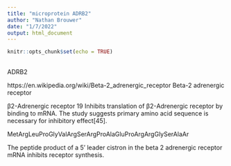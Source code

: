 ```yaml
---
title: "microprotein ADRB2"
author: "Nathan Brouwer"
date: "1/7/2022"
output: html_document
---
```


```r
knitr::opts_chunk$set(echo = TRUE)
```

## 

ADRB2

https://en.wikipedia.org/wiki/Beta-2_adrenergic_receptor
Beta-2 adrenergic receptor

β2-Adrenergic receptor	19	Inhibits translation of β2-Adrenergic receptor by binding to mRNA. The study suggests primary amino acid sequence is necessary for inhibitory effect[45].

MetArgLeuProGlyValArgSerArgProAlaGluProArgArgGlySerAlaAr

The peptide product of a 5' leader cistron in the beta 2 adrenergic receptor mRNA inhibits receptor synthesis.